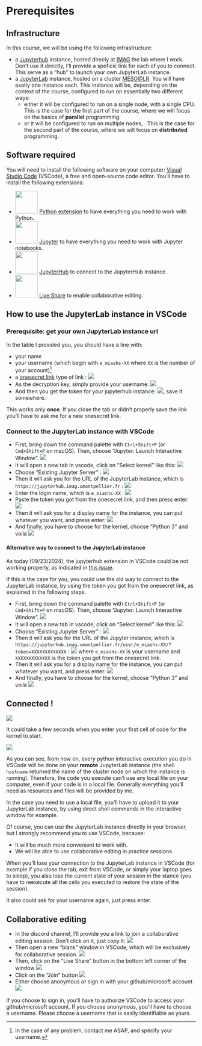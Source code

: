 # Prerequisites

## Infrastructure

In this course, we will be using the following infrastructure:

- a [Jupyterhub](https://jupyter.org/hub) instance, hosted direcly at [IMAG](https://imag.umontpellier.fr/) the lab where I work. Don’t use it directly, I’ll provide a speficic link for each of you to connect. This serve as a “hub” to launch your own JupyterLab instance.
- a [JupyterLab](https://jupyter.org/) instance, hosted on a cluster [MESO@LR](https://meso-lr.umontpellier.fr/). You will have exatly one instance each. This instance will be, depending on the context of the course, configured to run on essentially two different ways: 
    - either it will be configured to run on a single node, with a single CPU. This is the case for the first part of the course, where we will focus on the basics of **parallel** programming. 
    - or it will be configured to run on multiple nodes, . This is the case for the second part of the course, where we will focus on **distributed** programming.


## Software required

You will need to install the following software on your computer:
[Visual Studio Code](https://code.visualstudio.com/) (VSCode), a free and open-source code editor. You’ll have to install the following extensions:

- ![](images/python-ext.png){ width=60 } [Python extension](https://marketplace.visualstudio.com/items?itemName=ms-python.python) to have everything you need to work with Python.
- ![](images/jupyter-ext.png){ width=60 } [Jupyter](https://marketplace.visualstudio.com/items?itemName=ms-toolsai.jupyter) to have everything you need to work with Jupyter notebooks.
- ![](images/jupyter-ext.png){ width=60} [JupyterHub](https://marketplace.visualstudio.com/items?itemName=ms-toolsai.jupyter-hub) to connect to the JupyterHub instance.
- ![](images/liveshare-ext.png){ width=60 } [Live Share](https://marketplace.visualstudio.com/items?itemName=MS-vsliveshare.vsliveshare) to enable collaborative editing.


## How to use the JupyterLab instance in VSCode

### Prerequisite: get your own JupyterLab instance url

In the table I provided you, you should have a line with:

- your name
- your username (which begin with `e_miashs-XX` where `XX` is the number of your account)^[In the case of any problem, contact me ASAP, and specify your username.]
- a [onesecret link](https://github.com/jhaals/yopass) type of link : ![](images/onesecret1.png)
- As the decryption key, simply provide your username: ![](images/onesecret2.png)
- And then you get the token for your jupyterhub instance: ![](images/onesecret3.png), save it somewhere.

:::{.callout-warning}
This works only **once**. If you close the tab or didn’t properly save the link you’ll have to ask me for a new onesecret link.
:::

### Connect to the JupyterLab instance with VSCode

- First, bring down the command palette with `Ctrl+Shift+P` (or `Cmd+Shift+P` on macOS). Then, choose “Jupyter: Launch Interactive Window”. ![](images/launch-interactive.png)
- It will open a new tab in vscode, click on “Select kernel” like this: ![](images/interactive-window.png)
- Choose “Existing Jupyter Server” : ![](images/existing-server.png)
- Then it will ask you for the URL of the JupyterLab instance, which is `https://jupyterhub.imag.umontpellier.fr` : ![](images/enter-jupyter-url.png)
- Enter the login name, which is `e_miashs-XX` : ![](images/enter-username.png)
- Paste the token you got from the onesecret link, and then press enter: ![](images/enter-token.png)
- Then it will ask you for a display name for the instance, you can put whatever you want, and press enter: ![](images/enter-jupyterhub-name.png)
- And finally, you have to choose for the kernel, choose “Python 3” and voilà ![](images/choose-kernel.png)


#### Alternative way to connect to the JupyterLab instance

:::{.callout-warning title="Don’t use JupyterHub"}

As today (09/23/2024), the jupyterhub extension in VSCode could be not working properly, as indicated in [this issue](https://github.com/microsoft/vscode-jupyter-hub/issues/68).

If this is the case for you, you could use the old way to connect to the JupyterLab instance, by using the token you got from the onesecret link, as explained in the following steps.
:::

- First, bring down the command palette with `Ctrl+Shift+P` (or `Cmd+Shift+P` on macOS). Then, choose “Jupyter: Launch Interactive Window”. ![](images/launch-interactive.png)
- It will open a new tab in vscode, click on “Select kernel” like this: ![](images/interactive-window.png)
- Choose “Existing Jupyter Server” : ![](images/existing-jupyter-server.png)
- Then it will ask you for the URL of the Jupyter instance, which is `https://jupyterhub.imag.umontpellier.fr/user/e_miashs-XX/?token=XXXXXXXXXXXXX` : ![](images/enter-jupyter-url.png) where `e_miashs-XX` is your username and `XXXXXXXXXXXXX` is the token you got from the onesecret link.
- Then it will ask you for a display name for the instance, you can put whatever you want, and press enter: ![](images/instance-name.png)
- And finally, you have to choose for the kernel, choose “Python 3” and voilà ![](images/choose-kernel.png)

## Connected !

![](images/kernel-connected.png)

:::{.callout-note title="First cell is slow"}
It could take a few seconds when you enter your first cell of code for the kernel to start.
:::

![](images/first-cells.png)

:::{.callout-important title="All is remote!"}
As you can see, from now on, every python interactive execution you do in VSCode will be done on your **remote** JupyterLab instance (the shell `hostname` returned the name of the cluster node on which the instance is running). Therefore, the code you execute can’t use any local file on your computer, even if your code is in a local file. Generally everything you’ll need as resources and files will be provided by me. 
:::

:::{.callout-tip title="In case you *really* need to use a local file"}
In the case you need to use a local file, you’ll have to upload it to your JupyterLab instance, by using direct shell commands in the interactive window for example.
:::

:::{.callout-caution title="Browser vs VSCode"}
Of course, you can use the JupyterLab instance directly in your browser, but I strongly recommend you to use VSCode, because:

- It will be much more convenient to work with.
- We will be able to use collaborative editing in practice sessions.
:::

:::{.callout-note title="Losing connection"}
When you’ll lose your connection to the JupyterLab instance in VSCode (for example if you close the tab, exit from VSCode, or simply your laptop goes to sleep), you also lose the current state of your session in the stance (you have to reexecute all the cells you executed to restore the state of the session).

It also could ask for your username again, just press enter.
:::

## Collaborative editing


- In the discord channel, I’ll provide you a link to join a collaborative editing session. Don’t click on it, just copy it: ![](images/liveshare-link.png)
- Then open a new “blank” window in VSCode, which will be exclusively for collaborative session. ![](images/blank-vsode.png)
- Then, click on the “Live Share” button in the bottom left corner of the window ![](images/liveshare-button.png)
- Click on the “Join” button ![](images/liveshare-join.png)
- Either choose anonymous or sign in with your github/microsoft account ![](images/anon-or-signin.png)

:::{.callout-note title="Anonymous Guest Name"}
If you choose to sign in, you’ll have to authorize VSCode to access your github/microsoft account. If you choose anonymous, you’ll have to choose a username. Please choose a username that is easily identifiable as yours.
:::
